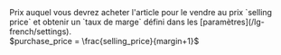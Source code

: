   <Accordion icon="input-numeric" title="Purchase price">
    <ResponseField name="purchase price" type="decimal">
      Prix auquel vous devrez acheter l'article pour le vendre au prix `selling price` et obtenir un `taux de marge` défini dans les [paramètres](/lg-french/settings).<br/>
      $purchase_price = \frac{selling_price}{margin+1}$
    </ResponseField>
  </Accordion>